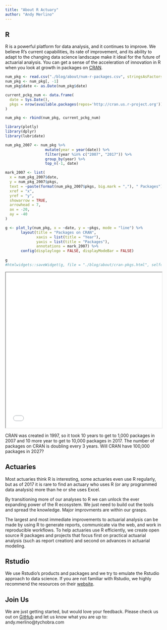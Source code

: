 ```yaml
---
title: "About R Actuary"
author: "Andy Merlino"
---
```


## R

R is a powerful platform for data analysis, and it continues to improve.  We believe R's current capabilities, its rate of improvement, and its ability to adapt to the changing data science landscape make it ideal for the future of actuarial analysis.  You can get a sense of the acceleration of innovation in R when you look at growth in packages on [CRAN](https://en.wikipedia.org/wiki/R_(programming_language)#CRAN).

```r
num_pkg <- read.csv("./blog/about/num-r-packages.csv", stringsAsFactors = FALSE)
num_pkg <- num_pkg[, -1]
num_pkg$date <- as.Date(num_pkg$date)

current_pckg_num <- data.frame(
  date = Sys.Date(),
  pkgs = nrow(available.packages(repos='http://cran.us.r-project.org'))
)

num_pkg <- rbind(num_pkg, current_pckg_num)
```

```r
library(plotly)
library(dplyr)
library(lubridate)

num_pkg_2007 <- num_pkg %>%
                  mutate(year = year(date)) %>%  
                  filter(year %in% c("2007", "2017")) %>%
                  group_by(year) %>%
                  top_n(-1, date)

mark_2007 <- list(
  x = num_pkg_2007$date,
  y = num_pkg_2007$pkgs,
  text = ~paste(format(num_pkg_2007$pkgs, big.mark = ","), " Packages"),
  xref = "x",
  yref = "y",
  showarrow = TRUE,
  arrowhead = 7,
  ax = -20,
  ay = -40
)

g <- plot_ly(num_pkg, x = ~date, y = ~pkgs, mode = "line") %>%
       layout(title = "Packages on CRAN",
              xaxis = list(title = "Year"),
              yaxis = list(title = "Packages"),
              annotations = mark_2007) %>%
       config(displaylogo = FALSE, displayModeBar = FALSE)
       
g
#htmlwidgets::saveWidget(g, file = "./blog/about/cran-pkgs.html", selfcontained = TRUE)
```

<iframe src="../blog/about/cran-pkgs/index.html" width = "100%" height="500" ></iframe>

CRAN was created in 1997, so it took 10 years to get to 1,000 packages in 2007 and 10 more year to get to 10,000 packages in 2017.  The number of packages on CRAN is doubling every 3 years. Will CRAN have 100,000 packages in 2027?

## Actuaries

Most actuaries think R is interesting, some actuaries even use R regularly, but as of 2017 it is rare to find an actuary who uses R (or any programmed data analysis) more than he or she uses Excel.

By transitioning more of our analyses to R we can unlock the ever expanding power of the R ecosystem.  We just need to build out the tools and spread the knowledge.  Major improvments are within our grasps.

The largest and most immediate improvements to actuarial analysis can be made by using R to generate reports, communicate via the web, and work in reproducible workflows.  To help actuaries use R efficiently, we create open source R packages and projects that focus first on practical actuarial analysis (such as report creation) and second on advances in actuarial modeling.

## Rstudio

We use Rstudio's products and packages and we try to emulate the Rstudio approach to data science. If you are not familiar with Rstudio, we highly recommend the resources on their [website](https://www.rstudio.com/).

## Join Us

We are just getting started, but would love your feedback.  Please check us out on [GitHub](https://github.com/Ractuary) and let us know what you are up to: andy.merlino@tychobra.com
